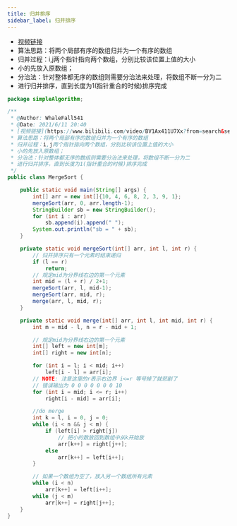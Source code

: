 ```yaml
---
title: 归并排序
sidebar_label: 归并排序
---
```

 
 
 * [视频链接](https://www.bilibili.com/video/BV1Ax411U7Xx?from=search&seid=2724712095992885035) 
 * 算法思路：将两个局部有序的数组归并为一个有序的数组
 * 归并过程：i,j两个指针指向两个数组，分别比较该位置上值的大小
 * 小的先放入原数组；
 * 分治法：针对整体都无序的数组则需要分治法来处理，将数组不断一分为二
 * 进行归并排序，直到长度为1(指针重合的时候)排序完成

```java
package simpleAlgorithm;

/**
 * @Author: WhaleFall541
 * @Date: 2021/6/11 20:40
 * [视频链接](https://www.bilibili.com/video/BV1Ax411U7Xx?from=search&seid=2724712095992885035)
 * 算法思路：将两个局部有序的数组归并为一个有序的数组
 * 归并过程：i,j两个指针指向两个数组，分别比较该位置上值的大小
 * 小的先放入原数组；
 * 分治法：针对整体都无序的数组则需要分治法来处理，将数组不断一分为二
 * 进行归并排序，直到长度为1(指针重合的时候)排序完成
 */
public class MergeSort {

    public static void main(String[] args) {
        int[] arr = new int[]{10, 4, 6, 8, 2, 3, 9, 1};
        mergeSort(arr, 0, arr.length-1);
        StringBuilder sb = new StringBuilder();
        for (int i : arr)
            sb.append(i).append(" ");
        System.out.println("sb = " + sb);
    }

    private static void mergeSort(int[] arr, int l, int r) {
        // 归并排序只有一个元素时结束递归
        if (l == r)
            return;
        // 规定mid为分界线右边的第一个元素
        int mid = (l + r) / 2+1;
        mergeSort(arr, l, mid-1);
        mergeSort(arr, mid, r);
        merge(arr, l, mid, r);
    }

    private static void merge(int[] arr, int l, int mid, int r) {
        int m = mid - l, n = r - mid + 1;

        // 规定mid为分界线右边的第一个元素
        int[] left = new int[m];
        int[] right = new int[n];

        for (int i = l; i < mid; i++)
            left[i - l] = arr[i];
        // NOTE: 注意这里的r表示右边界 i<=r 等号掉了就悲剧了
        // 错误输出为 0 0 0 0 0 0 0 10
        for (int i = mid; i <= r; i++)
            right[i - mid] = arr[i];

        //do merge
        int k = l, i = 0, j = 0;
        while (i < n && j < m) {
            if (left[i] > right[j])
                // 把小的数放回到数组中从k开始放
                arr[k++] = right[j++];
            else
                arr[k++] = left[i++];
        }

        // 如果一个数组为空了，放入另一个数组所有元素
        while (i < n)
            arr[k++] = left[i++];
        while (j < m)
            arr[k++] = right[j++];
    }
}
```

<TailProtocal />
